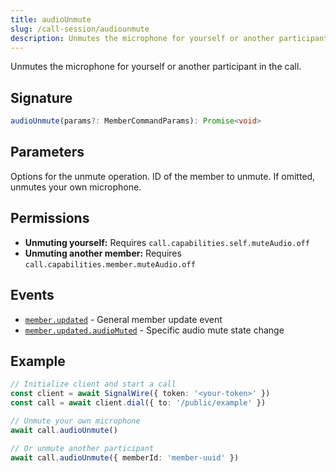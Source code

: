 ```yaml
---
title: audioUnmute
slug: /call-session/audiounmute
description: Unmutes the microphone for yourself or another participant in the call.
---
```



[event-member-updated]: /sdks/signalwire-sdk/call-session/events#memberupdated
[event-member-updated-audiomuted]: /sdks/signalwire-sdk/call-session/events#memberupdatedaudiomuted

Unmutes the microphone for yourself or another participant in the call.

## Signature

```typescript
audioUnmute(params?: MemberCommandParams): Promise<void>
```

## Parameters

<APIField name="params" type="MemberCommandParams">
  Options for the unmute operation.
</APIField>

<APIField name="params.memberId" type="string" default="Your own member">
  ID of the member to unmute. If omitted, unmutes your own microphone.
</APIField>

## Permissions

- **Unmuting yourself:** Requires `call.capabilities.self.muteAudio.off`
- **Unmuting another member:** Requires `call.capabilities.member.muteAudio.off`

## Events

- [`member.updated`][event-member-updated] - General member update event
- [`member.updated.audioMuted`][event-member-updated-audiomuted] - Specific audio mute state change

## Example

```typescript
// Initialize client and start a call
const client = await SignalWire({ token: '<your-token>' })
const call = await client.dial({ to: '/public/example' })

// Unmute your own microphone
await call.audioUnmute()

// Or unmute another participant
await call.audioUnmute({ memberId: 'member-uuid' })
```
